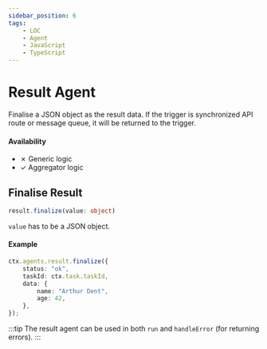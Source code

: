 ```yaml
---
sidebar_position: 6
tags:
    - LOC
    - Agent
    - JavaScript
    - TypeScript
---
```


# Result Agent

Finalise a JSON object as the result data. If the trigger is synchronized API route or message queue, it will be returned to the trigger.

#### Availability

-   ✗ Generic logic
-   ✓ Aggregator logic

## Finalise Result

```typescript
result.finalize(value: object)
```

`value` has to be a JSON object.

#### Example

```typescript showLineNumbers
ctx.agents.result.finalize({
    status: "ok",
    taskId: ctx.task.taskId,
    data: {
        name: "Arthur Dent",
        age: 42,
    },
});
```

:::tip
The result agent can be used in both `run` and `handleError` (for returning errors).
:::
